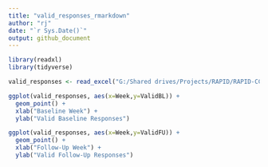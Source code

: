 ```yaml
---
title: "valid_responses_rmarkdown"
author: "rj"
date: "`r Sys.Date()`"
output: github_document
---
```


```r

library(readxl)
library(tidyverse)

valid_responses <- read_excel("G:/Shared drives/Projects/RAPID/RAPID-CC/Data Management/CC Clean Survey Data/Tracking Documents/Eligibility Tracking.xlsx", sheet = 2)

ggplot(valid_responses, aes(x=Week,y=ValidBL)) +
  geom_point() +
  xlab("Baseline Week") +
  ylab("Valid Baseline Responses")

ggplot(valid_responses, aes(x=Week,y=ValidFU)) +
  geom_point() +
  xlab("Follow-Up Week") +
  ylab("Valid Follow-Up Responses")
```

